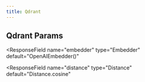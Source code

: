 ```yaml
---
title: Qdrant
---
```


## Qdrant Params

<ResponseField name="collection" type="str"></ResponseField>
<ResponseField
  name="embedder"
  type="Embedder"
  default="OpenAIEmbedder()"
></ResponseField>
<ResponseField
  name="distance"
  type="Distance"
  default="Distance.cosine"
></ResponseField>
<ResponseField name="location" type="str" default="None"></ResponseField>
<ResponseField name="url" type="str" default="None"></ResponseField>
<ResponseField name="port" type="int" default="6333"></ResponseField>
<ResponseField name="grpc_port" type="int" default="6334"></ResponseField>
<ResponseField name="prefer_grpc" type="bool" default="False"></ResponseField>
<ResponseField name="https" type="bool" default="False"></ResponseField>
<ResponseField name="api_key" type="str" default="None"></ResponseField>
<ResponseField name="prefix" type="str" default="None"></ResponseField>
<ResponseField name="timeout" type="float" default="None"></ResponseField>
<ResponseField name="host" type="Union" default="None"></ResponseField>
<ResponseField name="path" type="str" default="None"></ResponseField>
